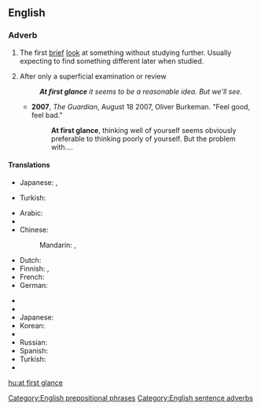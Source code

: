 {{also|at a glance|glance}}
==English==

===Adverb===
{{en-adv|pos=[[at]] [[first]] [[glance]]|-}}

# {{rfd-sense}} The first [[brief]] [[look]] at something without studying further. Usually expecting to find something different later when studied.
# After only a superficial examination or review
#: '''''At first glance''' it seems to be a reasonable idea. But we'll see.''
#* '''2007''', ''The Guardian'', August 18 2007,  Oliver Burkeman. "Feel good, feel bad."
#*: '''At first glance''', thinking well of yourself seems obviously preferable to thinking poorly of yourself. But the problem with....

====Translations====
{{trans-top|the first brief look}}
* Japanese: {{t|ja|一目|tr=ひとめで, hitome-de|alt=一目で|sc=Jpan}},  {{t|ja|一見|tr=いっけんして, ikken-shite|alt=一見し|sc=Jpan}}
{{trans-mid}}
* Turkish: {{t|tr|ilk bakışta}}
{{trans-bottom}}

{{trans-top|after only a superficial examination or review}}
* Arabic: {{t|ar|للوهلة الأولى|tr=li-l-wahla al-'uulaa|sc=Arab}}
* {{trreq|Armenian}}
* Chinese:
*: Mandarin: {{t|zh|乍看|tr=zhàkàn|sc=Hani}},  {{t|zh|看一眼|tr=kàn yīyǎn|sc=Hani}}
* Dutch: {{t-|nl|op het eerste gezicht}}
* Finnish: {{t|fi|ensisilmäyksellä}}, {{t|fi|ensinäkemältä}}
* French: {{t|fr|à première vue}}
* German: {{t|de|auf den ersten Blick}}
{{trans-mid}}
* {{trreq|Hindi}}
* {{trreq|Italian}}
* Japanese: {{t|ja|一目見ただけで|tr=hitome mita dake-de|sc=Jpan}}
* Korean: {{t|ko|일견하여|tr=ilgyeonhayeo|sc=Kore}}
* {{trreq|Portuguese}}
* Russian: {{t|ru|на первый взгляд|tr=na pérvyj vzgljad|sc=Cyrl}}
* Spanish: {{t|es|a primera vista}}
* Turkish: {{t|tr|ilk bakışta}}
* {{trreq|Vietnamese}}
{{trans-bottom}}

[[Category:English prepositional phrases]]
[[Category:English sentence adverbs]]

[[hu:at first glance]]